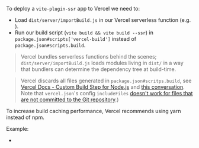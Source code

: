 
To deploy a `vite-plugin-ssr` app to Vercel we need to:
 - Load `dist/server/importBuild.js` in our Vercel serverless function (e.g. <RepoLink path='/examples/vercel/api/render.js' />).
 - Run our build script (`vite build && vite build --ssr`) in `package.json#scripts['vercel-build']` instead of `package.json#scripts.build`.

> Vercel bundles serverless functions behind the scenes;
> `dist/server/importBuild.js` loads modules living in `dist/` in a way that bundlers can determine the dependency tree at build-time.

> Vercel discards all files generated in `package.json#scritps.build`, see [Vercel Docs - Custom Build Step for Node.js](https://vercel.com/docs/runtimes#advanced-usage/advanced-node-js-usage/custom-build-step-for-node-js) and [this conversation](https://github.com/vercel/vercel/discussions/6393#discussioncomment-1008607).
> Note that `vercel.json`'s config `includeFiles` [doesn't work for files that are not committed to the Git repository](https://github.com/vercel/vercel/issues/6478).)

To increase build caching performance, Vercel recommends using yarn instead of npm.

Example:
 - <RepoLink path='/examples/vercel/' />


